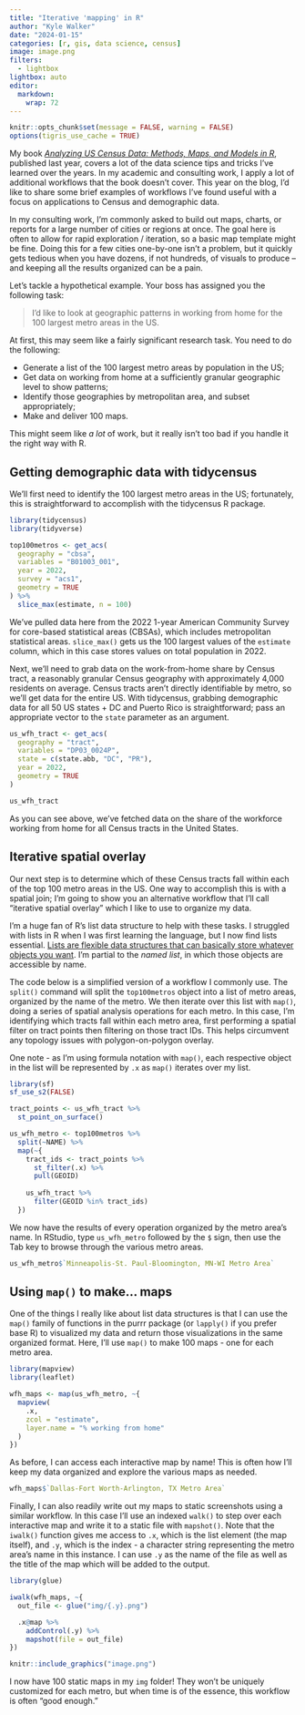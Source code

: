 ```yaml
---
title: "Iterative 'mapping' in R"
author: "Kyle Walker"
date: "2024-01-15"
categories: [r, gis, data science, census]
image: image.png
filters: 
  - lightbox
lightbox: auto
editor: 
  markdown: 
    wrap: 72
---
```


```r
knitr::opts_chunk$set(message = FALSE, warning = FALSE)
options(tigris_use_cache = TRUE)
```


My book [_Analyzing US Census Data: Methods, Maps, and Models in R_](https://www.amazon.com/Analyzing-US-Census-Data-Methods/dp/1032366443/), published last year, covers a lot of the data science tips and tricks I've learned over the years.  In my academic and consulting work, I apply a lot of additional workflows that the book doesn't cover.  This year on the blog, I'd like to share some brief examples of workflows I've found useful with a focus on applications to Census and demographic data.

In my consulting work, I'm commonly asked to build out maps, charts, or reports for a large number of cities or regions at once.  The goal here is often to allow for rapid exploration / iteration, so a basic map template might be fine.  Doing this for a few cities one-by-one isn't a problem, but it quickly gets tedious when you have dozens, if not hundreds, of visuals to produce -- and keeping all the results organized can be a pain.  

Let's tackle a hypothetical example. Your boss has assigned you the following task: 

> I'd like to look at geographic patterns in working from home for the 100 largest metro areas in the US.

At first, this may seem like a fairly significant research task.  You need to do the following: 

* Generate a list of the 100 largest metro areas by population in the US;
* Get data on working from home at a sufficiently granular geographic level to show patterns;
* Identify those geographies by metropolitan area, and subset appropriately;
* Make and deliver 100 maps.  

This might seem like _a lot_ of work, but it really isn't too bad if you handle it the right way with R.

## Getting demographic data with tidycensus

We'll first need to identify the 100 largest metro areas in the US; fortunately, this is straightforward to accomplish with the tidycensus R package.  

```r
library(tidycensus)
library(tidyverse)

top100metros <- get_acs(
  geography = "cbsa",
  variables = "B01003_001",
  year = 2022,
  survey = "acs1",
  geometry = TRUE
) %>%
  slice_max(estimate, n = 100)

```

We've pulled data here from the 2022 1-year American Community Survey for core-based statistical areas (CBSAs), which includes metropolitan statistical areas.  `slice_max()` gets us the 100 largest values of the `estimate` column, which in this case stores values on total population in 2022.  

Next, we'll need to grab data on the work-from-home share by Census tract, a reasonably granular Census geography with approximately 4,000 residents on average.  Census tracts aren't directly identifiable by metro, so we'll get data for the entire US. With tidycensus, grabbing demographic data for all 50 US states + DC and Puerto Rico is straightforward; pass an appropriate vector to the `state` parameter as an argument.  

```r
us_wfh_tract <- get_acs(
  geography = "tract",
  variables = "DP03_0024P",
  state = c(state.abb, "DC", "PR"),
  year = 2022,
  geometry = TRUE
)

us_wfh_tract
```

As you can see above, we've fetched data on the share of the workforce working from home for all Census tracts in the United States.  

## Iterative spatial overlay 

Our next step is to determine which of these Census tracts fall within each of the top 100 metro areas in the US.  One way to accomplish this is with a spatial join; I'm going to show you an alternative workflow that I'll call "iterative spatial overlay" which I like to use to organize my data.  

I'm a huge fan of R's list data structure to help with these tasks.  I struggled with lists in R when I was first learning the language, but I now find lists essential.  [Lists are flexible data structures that can basically store whatever objects you want](https://adv-r.hadley.nz/vectors-chap.html#lists).  I'm partial to the _named list_, in which those objects are accessible by name.  

The code below is a simplified version of a workflow I commonly use.  The `split()` command will split the `top100metros` object into a list of metro areas, organized by the name of the metro.  We then iterate over this list with `map()`, doing a series of spatial analysis operations for each metro.  In this case, I'm identifying which tracts fall within each metro area, first performing a spatial filter on tract points then filtering on those tract IDs.  This helps circumvent any topology issues with polygon-on-polygon overlay.  

One note - as I'm using formula notation with `map()`, each respective object in the list will be represented by `.x` as `map()` iterates over my list.  

```r
library(sf)
sf_use_s2(FALSE)

tract_points <- us_wfh_tract %>%
  st_point_on_surface()

us_wfh_metro <- top100metros %>%
  split(~NAME) %>%
  map(~{
    tract_ids <- tract_points %>%
      st_filter(.x) %>%
      pull(GEOID)
    
    us_wfh_tract %>%
      filter(GEOID %in% tract_ids)
  })
```

We now have the results of every operation organized by the metro area's name.  In RStudio, type `us_wfh_metro` followed by the `$` sign, then use the Tab key to browse through the various metro areas.  

```r
us_wfh_metro$`Minneapolis-St. Paul-Bloomington, MN-WI Metro Area`
```


## Using `map()` to make... maps

One of the things I really like about list data structures is that I can use the `map()` family of functions in the purrr package (or `lapply()` if you prefer base R) to visualized my data and return those visualizations in the same organized format.  Here, I'll use `map()` to make 100 maps - one for each metro area.  

```r
library(mapview)
library(leaflet)

wfh_maps <- map(us_wfh_metro, ~{
  mapview(
    .x, 
    zcol = "estimate",
    layer.name = "% working from home"
  ) 
})
```

As before, I can access each interactive map by name!  This is often how I'll keep my data organized and explore the various maps as needed.  

```r
wfh_maps$`Dallas-Fort Worth-Arlington, TX Metro Area`
```

Finally, I can also readily write out my maps to static screenshots using a similar workflow.  In this case I'll use an indexed `walk()` to step over each interactive map and write it to a static file with `mapshot()`.  Note that the `iwalk()` function gives me access to `.x`, which is the list element (the map itself), and `.y`, which is the index - a character string representing the metro area's name in this instance.  I can use `.y` as the name of the file as well as the title of the map which will be added to the output.   

```r
library(glue)

iwalk(wfh_maps, ~{
  out_file <- glue("img/{.y}.png")

  .x@map %>%
    addControl(.y) %>%
    mapshot(file = out_file)
})

```

```r
knitr::include_graphics("image.png")
```


I now have 100 static maps in my `img` folder!  They won't be uniquely customized for each metro, but when time is of the essence, this workflow is often "good enough."  